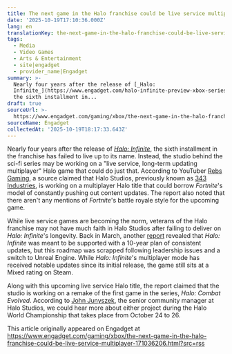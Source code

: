 ```yaml
---
title: The next game in the Halo franchise could be live service multiplayer
date: '2025-10-19T17:10:36.000Z'
lang: en
translationKey: the-next-game-in-the-halo-franchise-could-be-live-service-mu
tags:
  - Media
  - Video Games
  - Arts & Entertainment
  - site|engadget
  - provider_name|Engadget
summary: >-
  Nearly four years after the release of [_Halo:
  Infinite_](https://www.engadget.com/halo-infinite-preview-xbox-series-x-080130895.html),
  the sixth installment in...
draft: true
sourceUrl: >-
  https://www.engadget.com/gaming/xbox/the-next-game-in-the-halo-franchise-could-be-live-service-multiplayer-171036206.html?src=rss
sourceName: Engadget
collectedAt: '2025-10-19T18:17:33.643Z'
---
```

Nearly four years after the release of [_Halo: Infinite_](https://www.engadget.com/halo-infinite-preview-xbox-series-x-080130895.html), the sixth installment in the franchise has failed to live up to its name. Instead, the studio behind the sci-fi series may be working on a "live service, long-term updating multiplayer" Halo game that could do just that. According to YouTuber [Rebs Gaming](https://www.youtube.com/watch?v=O4dWoH0Pa0E), a source claimed that Halo Studios, previously known as [343 Industries](https://www.engadget.com/gaming/halo-developer-343-industries-rebrands-itself-to-halo-studios-120041943.html), is working on a multiplayer Halo title that could borrow _Fortnite_'s model of constantly pushing out content updates. The report also noted that there aren't any mentions of _Fortnite_'s battle royale style for the upcoming game.

While live service games are becoming the norm, veterans of the Halo franchise may not have much faith in Halo Studios after failing to deliver on _Halo: Infinite_'s longevity. Back in March, another [report](https://twistedvoxel.com/halo-infinite-scrapped-10-year-content-plan-revealed/) revealed that _Halo: Infinite_ was meant to be supported with a 10-year plan of consistent updates, but this roadmap was scrapped following leadership issues and a switch to Unreal Engine. While _Halo: Infinite_'s multiplayer mode has received notable updates since its initial release, the game still sits at a Mixed rating on Steam.

Along with this upcoming live service Halo title, the report claimed that the studio is working on a remake of the first game in the series, _Halo: Combat Evolved_. According to [John Junyszek](https://x.com/Unyshek/status/1978966083252937164), the senior community manager at Halo Studios, we could hear more about either project during the Halo World Championship that takes place from October 24 to 26.

This article originally appeared on Engadget at https://www.engadget.com/gaming/xbox/the-next-game-in-the-halo-franchise-could-be-live-service-multiplayer-171036206.html?src=rss
